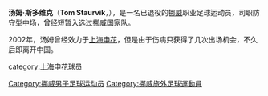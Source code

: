 {{Football player infobox
| playername = 汤姆·斯多维克
| fullname = 汤姆·卡尔·斯多维克
| englishfullname = Tom Kåre Staurvik
| height = {{height|m=1.85}}
| countryofbirth = [[挪威|挪威]]
| dateofbirth = {{birth date and age|1970|2|13}}
| currentclub = 已退役
| position = 后腰
| years = 1993-1994<br/>1995-1996年<br/>1996-1997年<br/>1997-2001年<br/>2002年<br/>2002-2003年
| clubs = [[波杜基林特足球會|博多格利姆]]<br/>[[罗森博格|罗森博格]]<br/> [[NAC布雷达|NAC布雷达]]<br/>[[波杜基林特足球會|博多格利姆]]<br/>[[上海申花|上海申花]]<br/>[[松茲瓦爾體操及體育會|桑斯瓦尔]]
| caps(goals) = <br/><br/><br/><br/>2{{0}}(0)
| nationalyears = 1993-1994年
| nationalteam = [[挪威國家足球隊|挪威]]
| nationalcaps(goals) =
|}}
'''汤姆·斯多维克'''（'''Tom Staurvik'''，{{bd|1970年|2月13日|||S}}），是一名已退役的[[挪威|挪威]]职业足球运动员，司职防守型中场，曾经短暂入选过[[挪威国家足球队|挪威国家队]]。

2002年，汤姆曾经效力于[[上海申花|上海申花]]，但是由于伤病只获得了几次出场机会，不久后即离开中国。

{{DEFAULTSORT:STAURVIK, Tom}}
[[Category:挪威男子足球运动员|Category:挪威男子足球运动员]]
[[Category:挪威旅外足球運動員|Category:挪威旅外足球運動員]]
[[category:上海申花球员|category:上海申花球员]]